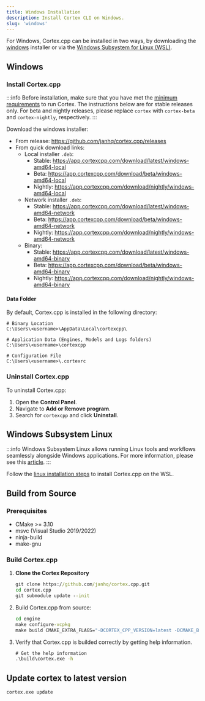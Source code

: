 ```yaml
---
title: Windows Installation
description: Install Cortex CLI on Windows.
slug: 'windows'
---
```




For Windows, Cortex.cpp can be installed in two ways, by downloading the [windows](#windows) installer or
via the [Windows Subsystem for Linux (WSL)](#windows-subsystem-linux).

## Windows
### Install Cortex.cpp
:::info
Before installation, make sure that you have met the [minimum requirements](/docs/installation#minimum-requirements) to run Cortex.
The instructions below are for stable releases only. For beta and nightly releases, please replace `cortex` with `cortex-beta`
and `cortex-nightly`, respectively.
:::

Download the windows installer:
- From release: https://github.com/janhq/cortex.cpp/releases
- From quick download links:
    - Local installer `.deb`:
        - Stable: https://app.cortexcpp.com/download/latest/windows-amd64-local
        - Beta: https://app.cortexcpp.com/download/beta/windows-amd64-local
        - Nightly: https://app.cortexcpp.com/download/nightly/windows-amd64-local
    - Network installer `.deb`:
        - Stable: https://app.cortexcpp.com/download/latest/windows-amd64-network
        - Beta: https://app.cortexcpp.com/download/beta/windows-amd64-network
        - Nightly: https://app.cortexcpp.com/download/nightly/windows-amd64-network
    - Binary:
        - Stable: https://app.cortexcpp.com/download/latest/windows-amd64-binary
        - Beta: https://app.cortexcpp.com/download/beta/windows-amd64-binary
        - Nightly: https://app.cortexcpp.com/download/nightly/windows-amd64-binary


#### Data Folder
By default, Cortex.cpp is installed in the following directory:
```
# Binary Location
C:\Users\<username>\AppData\Local\cortexcpp\

# Application Data (Engines, Models and Logs folders)
C:\Users\<username>\cortexcpp

# Configuration File
C:\Users\<username>\.cortexrc
```

### Uninstall Cortex.cpp
To uninstall Cortex.cpp:
1. Open the **Control Panel**.
1. Navigate to **Add or Remove program**.
2. Search for `cortexcpp` and click **Uninstall**.

## Windows Subsystem Linux
:::info
Windows Subsystem Linux allows running Linux tools and workflows seamlessly alongside Windows applications. For more
information, please see this [article](https://learn.microsoft.com/en-us/windows/wsl/faq).
:::

Follow the [linux installation steps](linux) to install Cortex.cpp on the WSL.


## Build from Source

### Prerequisites
- CMake >= 3.10
- msvc (Visual Studio 2019/2022)
- ninja-build
- make-gnu

### Build Cortex.cpp

1. **Clone the Cortex Repository**
   ```cmd
   git clone https://github.com/janhq/cortex.cpp.git
   cd cortex.cpp
   git submodule update --init
   ```
2. Build Cortex.cpp from source:

    ```cmd
    cd engine
    make configure-vcpkg
    make build CMAKE_EXTRA_FLAGS="-DCORTEX_CPP_VERSION=latest -DCMAKE_BUILD_TEST=OFF -DBUILD_SHARED_LIBS=OFF -DCMAKE_TOOLCHAIN_FILE=vcpkg\\scripts\\buildsystems\\vcpkg.cmake -DVCPKG_TARGET_TRIPLET=x64-windows-static -DCMAKE_BUILD_TYPE=RELEASE -GNinja"
    ```

3. Verify that Cortex.cpp is builded correctly by getting help information.

    ```cmd
    # Get the help information
    .\build\cortex.exe -h
    ```

## Update cortex to latest version
```bash
cortex.exe update
```
